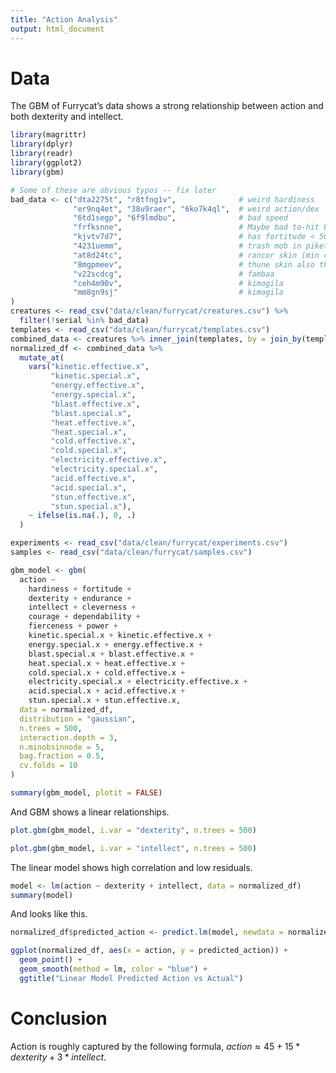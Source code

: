 ```yaml
---
title: "Action Analysis"
output: html_document
---
```


# Data

The GBM of Furrycat's data shows a strong relationship between action and both dexterity and intellect.


```r
library(magrittr)
library(dplyr)
library(readr)
library(ggplot2)
library(gbm)

# Some of these are obvious typos -- fix later
bad_data <- c("dta2275t", "r8tfng1v",              # weird hardiness
              "er9nq4et", "38u9raer", "6ko7k4ql",  # weird action/dex
              "6td1segp", "6f9lmdbu",              # bad speed
              "frfksnne",                          # Maybe bad to-hit but interesting...
              "kjvtv7d7",                          # has fortitude < 500 AND light armor?
              "4231uemm",                          # trash mob in piket skin (min cl 25) that throws off CL calculations
              "at8d24tc",                          # rancor skin (min cl 35) also throwing off cl calculations
              "8mgpmeev",                          # thune skin also throwing off cl
              "v22scdcg",                          # fambaa
              "ceh4m90v",                          # kimogila
              "mm8gn9sj"                           # kimogila
)
creatures <- read_csv("data/clean/furrycat/creatures.csv") %>%
  filter(!serial %in% bad_data)
templates <- read_csv("data/clean/furrycat/templates.csv")
combined_data <- creatures %>% inner_join(templates, by = join_by(template_id == serial))
normalized_df <- combined_data %>%
  mutate_at(
    vars("kinetic.effective.x",
         "kinetic.special.x",
         "energy.effective.x",
         "energy.special.x",
         "blast.effective.x",
         "blast.special.x",
         "heat.effective.x",
         "heat.special.x",
         "cold.effective.x",
         "cold.special.x",
         "electricity.effective.x",
         "electricity.special.x",
         "acid.effective.x",
         "acid.special.x",
         "stun.effective.x",
         "stun.special.x"),
    ~ ifelse(is.na(.), 0, .)
  )

experiments <- read_csv("data/clean/furrycat/experiments.csv")
samples <- read_csv("data/clean/furrycat/samples.csv")
```

```r
gbm_model <- gbm(
  action ~ 
    hardiness + fortitude +
    dexterity + endurance +
    intellect + cleverness +
    courage + dependability +
    fierceness + power +
    kinetic.special.x + kinetic.effective.x +
    energy.special.x + energy.effective.x +
    blast.special.x + blast.effective.x +
    heat.special.x + heat.effective.x +
    cold.special.x + cold.effective.x +
    electricity.special.x + electricity.effective.x +
    acid.special.x + acid.effective.x +
    stun.special.x + stun.effective.x,
  data = normalized_df,
  distribution = "gaussian",
  n.trees = 500,
  interaction.depth = 3,
  n.minobsinnode = 5,
  bag.fraction = 0.5,
  cv.folds = 10
)
```

```r
summary(gbm_model, plotit = FALSE)
```

And GBM shows a linear relationships.

```r
plot.gbm(gbm_model, i.var = "dexterity", n.trees = 500)
```
```r
plot.gbm(gbm_model, i.var = "intellect", n.trees = 500)
```


The linear model shows high correlation and low residuals.


```r
model <- lm(action ~ dexterity + intellect, data = normalized_df)
summary(model)
```

And looks like this.


```r
normalized_df$predicted_action <- predict.lm(model, newdata = normalized_df)

ggplot(normalized_df, aes(x = action, y = predicted_action)) +
  geom_point() +
  geom_smooth(method = lm, color = "blue") +
  ggtitle("Linear Model Predicted Action vs Actual")

```


# Conclusion

Action is roughly captured by the following formula, $action \approx 45 + 15 * dexterity + 3 * intellect$.
